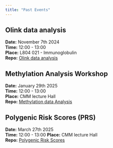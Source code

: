 ```yaml
---
title: "Past Events"
---
```


## Olink data analysis
**Date:** November 7th 2024  
**Time:** 12:00 - 13:00  
**Place:** L804 021 - Immunoglobulin   
**Repo:** [Olink data analysis](https://github.com/BioinfoHubCMM/olinkanalysis)

## Methylation Analysis Workshop
**Date:** January 29th 2025  
**Time:** 12:00 - 13:00  
**Place:** CMM lecture Hall  
**Repo:** [Methylation data Analysis](https://github.com/BioinfoHubCMM/methylationanalysis)

## Polygenic Risk Scores (PRS)
**Date:** March 27th 2025  
**Time:** 12:00 - 13:00
**Place:** CMM lecture Hall  
**Repo:** [Polygenic Risk Scores](https://github.com/BioinfoHubCMM/PolygenicRiskScores)
